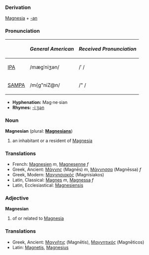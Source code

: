 ===Derivation===
[[Magnesia]] + [[-an]]

===Pronunciation===
{| border=1 cellpadding=5
! !! ''General American'' !! ''Received Pronunciation''
|-
| [[w:IPA|IPA]] || /mægˈniʒən/ || /ˈ /
|-
| [[w:SAMPA|SAMPA]] || /m{g"niZ@n/ || /" / 
|}
*'''Hyphenation:''' Mag·ne·sian
*'''Rhymes:''' [[Rhymes:English:-iːʒən|-iːʒən]]

=== Noun ===
'''Magnesian''' (plural: '''[[Magnesians]]''')
# an inhabitant or a resident of [[Magnesia]]

===Translations===
*French: [[Magnesien]] ''m'', [[Magnesenne]] ''f''
*Greek, Ancient: [[Μάγνης]] (Magnēs) ''m'', [[Μάγνησσα]] (Magnēssa) ''f''
*Greek, Modern: [[Μαγνησιακός]] (Magnisiakos)
*Latin, Classical: [[Magnes]] ''m'', [[Magnessa]] ''f'' 
*Latin, Ecclesiastical: [[Magnesiensis]]

=== Adjective ===
'''Magnesian'''
# of or related to [[Magnesia]]

===Translations===
*Greek, Ancient:  [[Μαγνῆτις]] (Magnētis), [[Μαγνητικός]] (Magnēticos)
*Latin: [[Magnetis]], [[Magnesius]]